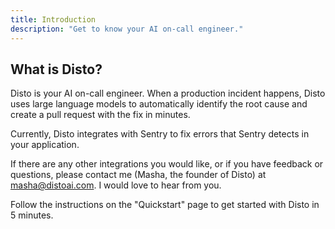 ```yaml
---
title: Introduction
description: "Get to know your AI on-call engineer."
---
```


## What is Disto?

Disto is your AI on-call engineer. When a production incident happens, Disto uses large language models to automatically identify the root cause and create a pull request with the fix in minutes.

Currently, Disto integrates with Sentry to fix errors that Sentry detects in your application.

If there are any other integrations you would like, or if you have feedback or questions, please contact me (Masha, the founder of Disto) at masha@distoai.com. I would love to hear from you.

Follow the instructions on the "Quickstart" page to get started with Disto in 5 minutes.
